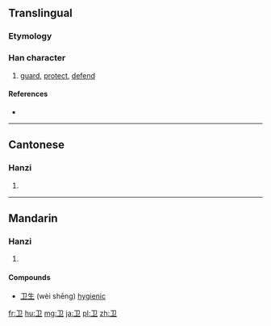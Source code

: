 {{also|衛}}
==Translingual==

===Etymology===
{{Han simp|衛|f=韋|t=卫}}

===Han character===
{{Han char|rn=26|rad=卩|as=01|sn=3|four=|canj=尸中一 (SLM)}}

# [[guard]], [[protect]], [[defend]]

====References====
* {{Han ref|kx=0076.141|hdz=10050.040|uh=536B|ud=21355}}

----

==Cantonese==

===Hanzi===
{{yue-hanzi|jyut=|y=wai6|tra=衛}}

# {{defn|Cantonese|sort=卩01}}

----

==Mandarin==

===Hanzi===
{{cmn-hanzi|tra=衛|pin=[[wèi]] ([[wei4]])|wg=wei<sup>4</sup>}}

# {{defn|Mandarin|sort=卩01}}

====Compounds====
* [[卫生]] (wèi shēng) [[hygienic]]

[[fr:卫]]
[[hu:卫]]
[[mg:卫]]
[[ja:卫]]
[[pl:卫]]
[[zh:卫]]